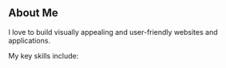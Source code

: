 ## About Me

I love to build visually appealing and user-friendly websites and applications.

My key skills include:



